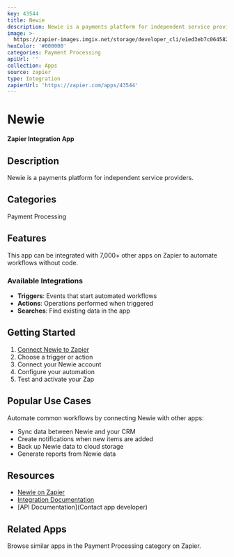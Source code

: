```yaml
---
key: 43544
title: Newie
description: Newie is a payments platform for independent service providers.
image: >-
  https://zapier-images.imgix.net/storage/developer_cli/e1ed3eb7c064582f8bdef836ed53e827.png?auto=format%2Ccompress&ixlib=python-3.0.0&q=50
hexColor: '#000000'
categories: Payment Processing
apiUrl: ''
collection: Apps
source: zapier
type: Integration
zapierUrl: 'https://zapier.com/apps/43544'
---
```

# Newie

**Zapier Integration App**

## Description

Newie is a payments platform for independent service providers.

## Categories

Payment Processing

## Features

This app can be integrated with 7,000+ other apps on Zapier to automate workflows without code.

### Available Integrations

- **Triggers**: Events that start automated workflows
- **Actions**: Operations performed when triggered
- **Searches**: Find existing data in the app

## Getting Started

1. [Connect Newie to Zapier](https://zapier.com/apps/43544)
2. Choose a trigger or action
3. Connect your Newie account
4. Configure your automation
5. Test and activate your Zap

## Popular Use Cases

Automate common workflows by connecting Newie with other apps:

- Sync data between Newie and your CRM
- Create notifications when new items are added
- Back up Newie data to cloud storage
- Generate reports from Newie data

## Resources

- [Newie on Zapier](https://zapier.com/apps/43544)
- [Integration Documentation](https://zapier.com/apps/43544/integrations)
- [API Documentation](Contact app developer)

## Related Apps

Browse similar apps in the Payment Processing category on Zapier.
